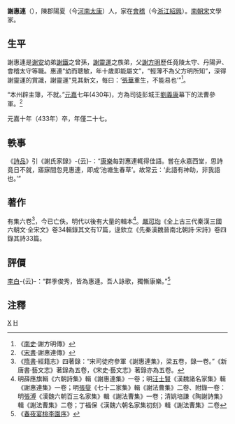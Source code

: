 '''謝惠連'''（{{bd|407年||433年|catIdx=X}}），陳郡陽夏（今[[河南|河南]][[太康|太康]]）人，家在[[會稽|會稽]]（今[[浙江|浙江]][[紹興|紹興]]）。[[南朝宋|南朝宋]]文學家。

==生平==
謝惠連是[[谢安|谢安]]幼弟[[謝鐵|謝鐵]]之曾孫，[[謝靈運|謝靈運]]之族弟，父[[謝方明|謝方明]]歷任竟陵太守、丹陽尹、會稽太守等職。惠連“幼而聰敏，年十歲即能屬文”，“輕薄不為父方明所知”，深得謝靈運的賞識，謝靈運“見其新文，每曰：‘[[張華|張華]]重生，不能易也’”<ref>《[[南史|南史]]·謝方明傳》</ref>。

“本州辟主簿，不就。”[[元嘉_(刘宋)|元嘉]]七年(430年)，方為司徒彭城王[[劉義康|劉義康]]幕下的法曹參軍。<ref>《[[宋書|宋書]]·謝惠連傳》</ref>

元嘉十年（433年）卒，年僅二十七。

==軼事==
《[[詩品|詩品]]》引《謝氏家錄》-{云}-：“[[謝靈運|康樂]]每對惠連輒得佳語。嘗在永嘉西堂，思詩竟日不就，寤寐間忽見惠連，即成‘池塘生春草’。故常云：‘此語有神助，非我語也。’”

==著作==
有集六卷<ref>《[[隋書|隋書]]·經籍志》四著錄：“宋司徒府參軍《謝惠連集》，梁五卷，錄一卷。”《新唐書·藝文志》著錄為五卷，《宋史·藝文志》著錄亦為五卷。</ref>，今已亡佚。明代以後有大量的輯本<ref>明薛應旗輯《六朝詩集》輯《謝惠連集》一卷；明[[汪士賢|汪士賢]]《漢魏諸名家集》輯《謝惠連集》一卷；明[[張燮|張燮]]《七十二家集》輯《謝法曹集》二卷、附錄一卷：明[[張溥|張溥]]《漢魏六朝百三名家集》輯《謝法曹集》一卷；清姚培謙《陶謝詩集》輯《謝法曹集》二卷；丁福保《漢魏六朝名家集初刻》輯《謝法曹集》二卷</ref>。[[嚴可均|嚴可均]]《全上古三代秦漢三國六朝文·全宋文》卷34輯錄其文有17篇，逯欽立《先秦漢魏晉南北朝詩·宋詩》卷四錄其詩33篇。

==評價==
[[李白|李白]]-{云}-：“群季俊秀，皆為惠連。吾人詠歌，獨慚康樂。”<ref>《[[s:春夜宴桃李園序|春夜宴桃李園序]]》</ref>

==注釋==
{{reflist}}


{{Wikisource author}}

[[Category:南北朝詩人|X]]
[[Category:陈郡谢氏|H]]